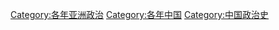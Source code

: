 [[Category:各年亚洲政治|Category:各年亚洲政治]]
[[Category:各年中国|Category:各年中国]]
[[Category:中国政治史|Category:中国政治史]]